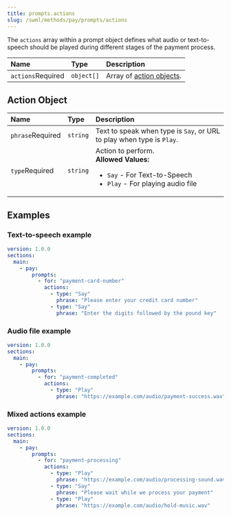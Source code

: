 ```yaml
---
title: prompts.actions
slug: /swml/methods/pay/prompts/actions
---
```


The `actions` array within a prompt object defines what audio or text-to-speech should be played during different stages of the payment process.

| Name                                             | Type       | Description                                                                                                                |
|:--------------------------------------------------|:-----------|:---------------------------------------------------------------------------------------------------------------------------|
| `actions`<span className="required-arg">Required</span> | `object[]` | Array of [action objects](#action-object).                                                                                   |

## Action Object

| Name                                             | Type       | Description                                                                                                                |
|:--------------------------------------------------|:-----------|:---------------------------------------------------------------------------------------------------------------------------|
| `phrase`<span className="required-arg">Required</span> | `string`   | Text to speak when type is `Say`, or URL to play when type is `Play`.                                                    |
| `type`<span className="required-arg">Required</span> | `string`   | Action to perform.<br/>**Allowed Values:** <ul><li>`Say` - For Text-to-Speech</li><li>`Play` - For playing audio file</li></ul>                                       |

## Examples

### Text-to-speech example

```yaml andJSON
version: 1.0.0
sections:
  main:
    - pay:
        prompts:
          - for: "payment-card-number"
            actions:
              - type: "Say"
                phrase: "Please enter your credit card number"
              - type: "Say"
                phrase: "Enter the digits followed by the pound key"
```

### Audio file example

```yaml andJSON
version: 1.0.0
sections:
  main:
    - pay:
        prompts:
          - for: "payment-completed"
            actions:
              - type: "Play"
                phrase: "https://example.com/audio/payment-success.wav"
```

### Mixed actions example

```yaml andJSON
version: 1.0.0
sections:
  main:
    - pay:
        prompts:
          - for: "payment-processing"
            actions:
              - type: "Play"
                phrase: "https://example.com/audio/processing-sound.wav"
              - type: "Say"
                phrase: "Please wait while we process your payment"
              - type: "Play"
                phrase: "https://example.com/audio/hold-music.wav"
```

